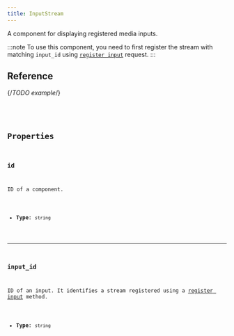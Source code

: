 ```yaml
---
title: InputStream
---
```


A component for displaying registered media inputs.

:::note
To use this component, you need to first register the stream with matching `input_id` using [`register input`](/http-api/routes#register-input) request.
:::

## Reference

{/*TODO example*/}

<CollapsibleDetails summaryTitle='Type definitions'>
<Code code={`
  type InputStream = {
    id?: string;
    input_id: string;
  }
`} lang='tsx' />
</CollapsibleDetails>

## Properties

### id
ID of a component.

- **Type**: `string`

---

### input_id
ID of an input. It identifies a stream registered using a [register input](/http-api/routes#register-input) method.

- **Type**: `string`

